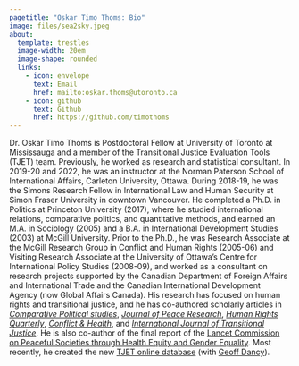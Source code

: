```yaml
---
pagetitle: "Oskar Timo Thoms: Bio"
image: files/sea2sky.jpeg
about:
  template: trestles
  image-width: 20em
  image-shape: rounded
  links:
    - icon: envelope
      text: Email
      href: mailto:oskar.thoms@utoronto.ca
    - icon: github
      text: Github
      href: https://github.com/timothoms
---
```


Dr. Oskar Timo Thoms is Postdoctoral Fellow at University of Toronto at Mississauga and a member of the Transitional Justice Evaluation Tools (TJET) team. Previously, he worked as research and statistical consultant. In 2019-20 and 2022, he was an instructor at the Norman Paterson School of International Affairs, Carleton University, Ottawa. During 2018-19, he was the Simons Research Fellow in International Law and Human Security at Simon Fraser University in downtown Vancouver. He completed a Ph.D. in Politics at Princeton University (2017), where he studied international relations, comparative politics, and quantitative methods, and earned an M.A. in Sociology (2005) and a B.A. in International Development Studies (2003) at McGill University. Prior to the Ph.D., he was Research Associate at the McGill Research Group in Conflict and Human Rights (2005-06) and Visiting Research Associate at the University of Ottawa's Centre for International Policy Studies (2008-09), and worked as a consultant on research projects supported by the Canadian Department of Foreign Affairs and International Trade and the Canadian International Development Agency (now Global Affairs Canada). His research has focused on human rights and transitional justice, and he has co-authored scholarly articles in [*Comparative Political studies*](http://doi.org/10.1177/00104140211024305), [*Journal of Peace Research*](http://doi.org/10.1177/0022343307078943), [*Human Rights Quarterly*](http://doi.org/10.1353/hrq.2007.0034), [*Conflict & Health*](http://doi.org/10.1186/1752-1505-1-11), and [*International Journal of Transitional Justice*](http://doi.org/10.1093/ijtj/ijq012). He is also co-author of the final report of the [Lancet Commission on Peaceful Societies through Health Equity and Gender Equality](https://peacefulsocietiescommission.org/). Most recently, he created the new [TJET online database](https://transitionaljusticedata.org) (with [Geoff Dancy](http://sites.google.com/view/geoffdancy/home)).
